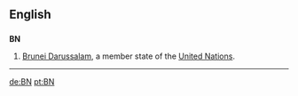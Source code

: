 ==English==
==={{abbreviation}}===
'''BN'''
# [[Brunei Darussalam]], a member state of the [[United Nations]].
----

[[de:BN]]
[[pt:BN]]